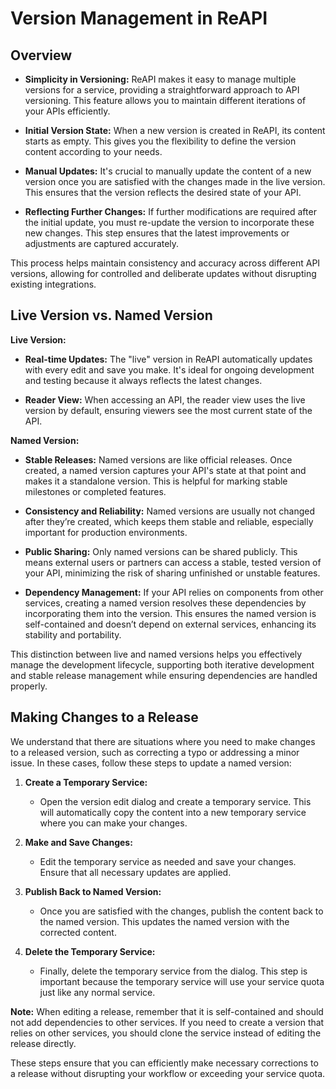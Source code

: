# Version Management in ReAPI

## Overview

- **Simplicity in Versioning:** ReAPI makes it easy to manage multiple versions for a service, providing a straightforward approach to API versioning. This feature allows you to maintain different iterations of your APIs efficiently.

- **Initial Version State:** When a new version is created in ReAPI, its content starts as empty. This gives you the flexibility to define the version content according to your needs.

- **Manual Updates:** It's crucial to manually update the content of a new version once you are satisfied with the changes made in the live version. This ensures that the version reflects the desired state of your API.

- **Reflecting Further Changes:** If further modifications are required after the initial update, you must re-update the version to incorporate these new changes. This step ensures that the latest improvements or adjustments are captured accurately.

This process helps maintain consistency and accuracy across different API versions, allowing for controlled and deliberate updates without disrupting existing integrations.

## Live Version vs. Named Version

**Live Version:**

- **Real-time Updates:** The "live" version in ReAPI automatically updates with every edit and save you make. It's ideal for ongoing development and testing because it always reflects the latest changes.

- **Reader View:** When accessing an API, the reader view uses the live version by default, ensuring viewers see the most current state of the API.

**Named Version:**

- **Stable Releases:** Named versions are like official releases. Once created, a named version captures your API's state at that point and makes it a standalone version. This is helpful for marking stable milestones or completed features.

- **Consistency and Reliability:** Named versions are usually not changed after they’re created, which keeps them stable and reliable, especially important for production environments.

- **Public Sharing:** Only named versions can be shared publicly. This means external users or partners can access a stable, tested version of your API, minimizing the risk of sharing unfinished or unstable features.

- **Dependency Management:** If your API relies on components from other services, creating a named version resolves these dependencies by incorporating them into the version. This ensures the named version is self-contained and doesn’t depend on external services, enhancing its stability and portability.

This distinction between live and named versions helps you effectively manage the development lifecycle, supporting both iterative development and stable release management while ensuring dependencies are handled properly.

## Making Changes to a Release

We understand that there are situations where you need to make changes to a released version, such as correcting a typo or addressing a minor issue. In these cases, follow these steps to update a named version:

1. **Create a Temporary Service:**

   - Open the version edit dialog and create a temporary service. This will automatically copy the content into a new temporary service where you can make your changes.

2. **Make and Save Changes:**

   - Edit the temporary service as needed and save your changes. Ensure that all necessary updates are applied.

3. **Publish Back to Named Version:**

   - Once you are satisfied with the changes, publish the content back to the named version. This updates the named version with the corrected content.

4. **Delete the Temporary Service:**
   - Finally, delete the temporary service from the dialog. This step is important because the temporary service will use your service quota just like any normal service.

**Note:** When editing a release, remember that it is self-contained and should not add dependencies to other services. If you need to create a version that relies on other services, you should clone the service instead of editing the release directly.

These steps ensure that you can efficiently make necessary corrections to a release without disrupting your workflow or exceeding your service quota.
